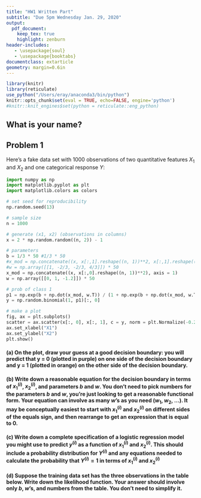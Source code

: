 ```yaml
---
title: "HW1 Written Part"
subtitle: "Due 5pm Wednesday Jan. 29, 2020"
output:
  pdf_document:
    keep_tex: true
    highlight: zenburn
header-includes:
   - \usepackage{soul}
   - \usepackage{booktabs}
documentclass: extarticle
geometry: margin=0.6in
---
```


```r
library(knitr)
library(reticulate)
use_python("/Users/eray/anaconda3/bin/python")
knitr::opts_chunk$set(eval = TRUE, echo=FALSE, engine='python')
#knitr::knit_engines$set(python = reticulate::eng_python)
```

## What is your name?

## Problem 1

Here's a fake data set with 1000 observations of two quantitative features $X_1$ and $X_2$ and one categorical response $Y$:

```python
import numpy as np
import matplotlib.pyplot as plt
import matplotlib.colors as colors
```

```python
# set seed for reproducibility
np.random.seed(13)

# sample size
n = 1000

# generate (x1, x2) (observations in columns)
x = 2 * np.random.random((n, 2)) - 1

# parameters
b = 1/3 * 50 #1/3 * 50
#x_mod = np.concatenate((x, x[:,1].reshape((n, 1))**2, x[:,1].reshape((n, 1))**3), axis = 1)
#w = np.array([[1, -2/3, -2/3, 4/3]]) * 50
x_mod = np.concatenate((x, x[:,0].reshape((n, 1))**2), axis = 1)
w = np.array([[0, 1, -1.2]]) * 50

# prob of class 1
p1 = np.exp(b + np.dot(x_mod, w.T)) / (1 + np.exp(b + np.dot(x_mod, w.T)))
y = np.random.binomial(1, p1)[:, 0]

# make a plot
fig, ax = plt.subplots()
scatter = ax.scatter(x[:, 0], x[:, 1], c = y, norm = plt.Normalize(-0.2, 1.2), cmap = plt.get_cmap('plasma'))
ax.set_xlabel("X1")
ax.set_ylabel("X2")
plt.show()
```

#### (a) On the plot, draw your guess at a good decision boundary: you will predict that y = 0 (plotted in purple) on one side of the decision boundary and y = 1 (plotted in orange) on the other side of the decision boundary.

#### (b) Write down a reasonable equation for the decision boundary in terms of $x_1^{(i)}$, $x_2^{(i)}$, and parameters $b$ and $w$.  You don't need to pick numbers for the parameters $b$ and $w$, you're just looking to get a reasonable functional form.  Your equation can involve as many $w$'s as you need ($w_1$, $w_2$, ...).  It may be conceptually easiest to start with $x_1^{(i)}$ and $x_2^{(i)}$ on different sides of the equals sign, and then rearrange to get an expression that is equal to 0.

\vspace{4cm}

#### (c) Write down a complete specification of a logistic regression model you might use to predict $y^{(i)}$ as a function of $x_1^{(i)}$ and $x_2^{(i)}$.  This should include a probability distribution for $Y^{(i)}$ and any equations needed to calculate the probability that $Y^{(i)} = 1$ in terms of $x_1^{(i)}$ and $x_2^{(i)}$

\vspace{8cm}

#### (d) Suppose the training data set has the three observations in the table below.  Write down the likelihood function.  Your answer should involve only $b$, $w$'s, and numbers from the table.  You don't need to simplify it.

\begin{table}[!h]
\centering
\begin{tabular}{cccc}
\toprule
$i$ & $x_1^{(i)}$ & $x_2^{(i)}$ & $y^{(i)}$ \\
\midrule
1 & -0.5 & 0.25 & 1 \\
2 & 0 & 0.75 & 1 \\
3 & 0.75 & -0.5 & 0 \\
\bottomrule
\end{tabular}
\end{table}
